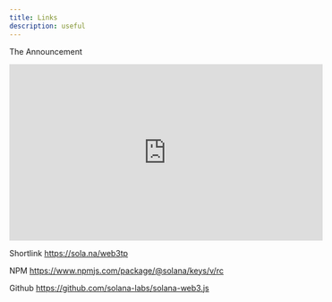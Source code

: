 ```yaml
---
title: Links
description: useful
---
```


The Announcement
<iframe width="560" height="315" src="https://www.youtube.com/embed/JUJtAPhES5g?si=-5slFoLjQznMZp8a" title="YouTube video player" frameborder="0" allow="accelerometer; autoplay; clipboard-write; encrypted-media; gyroscope; picture-in-picture; web-share" referrerpolicy="strict-origin-when-cross-origin" allowfullscreen></iframe>

Shortlink
https://sola.na/web3tp

NPM
https://www.npmjs.com/package/@solana/keys/v/rc

Github
https://github.com/solana-labs/solana-web3.js
